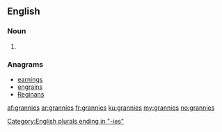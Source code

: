 ==English==

===Noun===
{{head|en|plural}}

# {{plural of|granny|lang=en|nocat=1}}

===Anagrams===
* [[earnings#English|earnings]]
* [[engrains#English|engrains]]
* [[Reginans#English|Reginans]]

[[Category:English plurals ending in "-ies"]]

[[af:grannies]]
[[ar:grannies]]
[[fr:grannies]]
[[ku:grannies]]
[[my:grannies]]
[[no:grannies]]